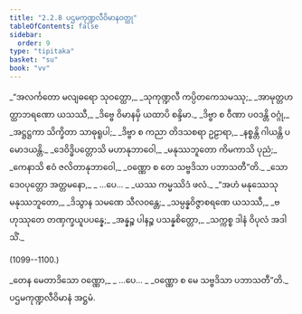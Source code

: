 ```yaml
---
title: "2.2.8 ပဌမကုဏ္ဍလီဝိမာနဝတ္ထု"
tableOfContents: false
sidebar:
  order: 9
type: "tipitaka"
basket: "su"
book: "vv"
---
```



<DynamicBreadcrumb />

<Division number="1094" book="vv">

<Paragraph number="939" type="verses" book="vv">
_“အလင်္ကတော မလျဓရော သုဝတ္ထော,_  
_သုကုဏ္ဍလီ ကပ္ပိတကေသမဿု;_  
_အာမုတ္တဟတ္ထာဘရဏော ယသဿီ,_  
_ဒိဗ္ဗေ ဝိမာနမှိ ယထာပိ စန္ဒိမာ._  

</Paragraph>

</Division>
<Division number="1095" book="vv">

<Paragraph number="940" type="verses" book="vv">
_ဒိဗ္ဗာ စ ဝီဏာ ပဝဒန္တိ ဝဂ္ဂုံ,_  
_အဋ္ဌဋ္ဌကာ သိက္ခိတာ သာဓုရူပါ;_  
_ဒိဗ္ဗာ စ ကညာ တိဒသစရာ ဥဠာရာ,_  
_နစ္စန္တိ ဂါယန္တိ ပမောဒယန္တိ._  

</Paragraph>

</Division>
<Division number="1096" book="vv">

<Paragraph number="941" type="verses" book="vv">
_ဒေဝိဒ္ဓိပတ္တောသိ မဟာနုဘာဝေါ,_  
_မနုဿဘူတော ကိမကာသိ ပုညံ;_  
_ကေနာသိ ဧဝံ ဇလိတာနုဘာဝေါ,_  
_ဝဏ္ဏော စ တေ သဗ္ဗဒိသာ ပဘာသတီ”တိ._  

</Paragraph>

</Division>
<Division number="1097" book="vv">

<Paragraph number="942" type="verses" book="vv">
_သော ဒေဝပုတ္တော အတ္တမနော,_  
_ …ပေ… _  
_ယဿ ကမ္မဿိဒံ ဖလံ._  

</Paragraph>

</Division>
<Division number="1098" book="vv">

<Paragraph number="943" type="verses" book="vv">
_“အဟံ မနုဿေသု မနုဿဘူတော,_  
_ဒိသွာန သမဏေ သီလဝန္တေ;_  
_သမ္ပန္နဝိဇ္ဇာစရဏေ ယသဿီ,_  
_ဗဟုဿုတေ တဏှက္ခယူပပန္နေ;_  
_အန္နဉ္စ ပါနဉ္စ ပသန္နစိတ္တော,_  
_သက္ကစ္စ ဒါနံ ဝိပုလံ အဒါသိံ._  


(1099--1100.)
</Paragraph>

<Paragraph number="944" type="verses" book="vv">
_တေန မေတာဒိသော ဝဏ္ဏော,_  
_ …ပေ… _  
_ဝဏ္ဏော စ မေ သဗ္ဗဒိသာ ပဘာသတီ”တိ._  


</Paragraph>
</Division>

<Paragraph number="945" type="center" book="vv">
ပဌမကုဏ္ဍလီဝိမာနံ အဋ္ဌမံ.
</Paragraph>